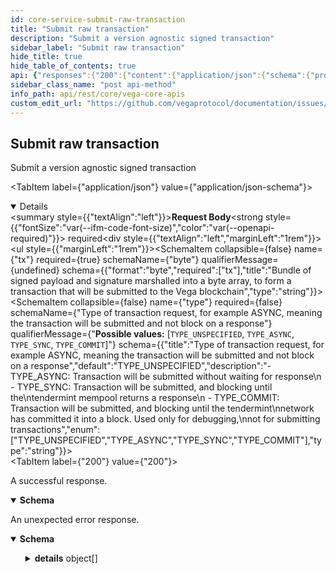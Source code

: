```yaml
---
id: core-service-submit-raw-transaction
title: "Submit raw transaction"
description: "Submit a version agnostic signed transaction"
sidebar_label: "Submit raw transaction"
hide_title: true
hide_table_of_contents: true
api: {"responses":{"200":{"content":{"application/json":{"schema":{"properties":{"code":{"format":"int64","type":"integer"},"data":{"type":"string"},"height":{"format":"int64","type":"string"},"log":{"type":"string"},"success":{"title":"Success will be true if the transaction was accepted by the node,\n**Important** - success does not mean that the event is confirmed by consensus","type":"boolean"},"txHash":{"title":"Hash of the transaction, if accepted","type":"string"}},"title":"Response for submitting a version agnostic transaction on Vega","type":"object"}}},"description":"A successful response."},"default":{"content":{"application/json":{"schema":{"properties":{"code":{"format":"int32","type":"integer"},"details":{"items":{"additionalProperties":{},"properties":{"@type":{"type":"string"}},"type":"object","title":"protobufAny"},"type":"array"},"message":{"type":"string"}},"type":"object","title":"googlerpcStatus"}}},"description":"An unexpected error response."}},"tags":["CoreService"],"description":"Submit a version agnostic signed transaction","operationId":"CoreService_SubmitRawTransaction","requestBody":{"content":{"application/json":{"schema":{"properties":{"tx":{"format":"byte","required":["tx"],"title":"Bundle of signed payload and signature marshalled into a byte array, to form a transaction that will be submitted to the Vega blockchain","type":"string"},"type":{"title":"Type of transaction request, for example ASYNC, meaning the transaction will be submitted and not block on a response","default":"TYPE_UNSPECIFIED","description":"- TYPE_ASYNC: Transaction will be submitted without waiting for response\n - TYPE_SYNC: Transaction will be submitted, and blocking until the\ntendermint mempool returns a response\n - TYPE_COMMIT: Transaction will be submitted, and blocking until the tendermint\nnetwork has committed it into a block. Used only for debugging,\nnot for submitting transactions","enum":["TYPE_UNSPECIFIED","TYPE_ASYNC","TYPE_SYNC","TYPE_COMMIT"],"type":"string"}},"required":["tx"],"title":"Request for submitting a version agnostic transaction on Vega","type":"object"}}},"required":true},"method":"post","path":"/transaction/raw","servers":[{"url":"https://n00.testnet.vega.rocks","description":"n00"},{"url":"https://n06.testnet.vega.rocks","description":"n06"},{"url":"https://n07.testnet.vega.rocks","description":"n07"},{"url":"https://n08.testnet.vega.rocks","description":"n08"},{"url":"https://n09.testnet.vega.rocks","description":"n09"}],"jsonRequestBodyExample":{"tx":"string","type":"TYPE_UNSPECIFIED"},"info":{"title":"Vega core APIs","version":"v0.73.0-preview.16"},"postman":{"name":"Submit raw transaction","description":{"content":"Submit a version agnostic signed transaction","type":"text/plain"},"url":{"path":["transaction","raw"],"host":["{{baseUrl}}"],"query":[],"variable":[]},"header":[{"key":"Content-Type","value":"application/json"},{"key":"Accept","value":"application/json"}],"method":"POST","body":{"mode":"raw","raw":"\"\"","options":{"raw":{"language":"json"}}}}}
sidebar_class_name: "post api-method"
info_path: api/rest/core/vega-core-apis
custom_edit_url: "https://github.com/vegaprotocol/documentation/issues/new?labels=documentation&title=[Documentation] Requesting changes to 'Submit raw transaction' (core-service-submit-raw-transaction)"
---
```



## Submit raw transaction



Submit a version agnostic signed transaction

<MimeTabs><TabItem label={"application/json"} value={"application/json-schema"}><details style={{}} data-collapsed={false} open={true}><summary style={{"textAlign":"left"}}><strong>Request Body</strong><strong style={{"fontSize":"var(--ifm-code-font-size)","color":"var(--openapi-required)"}}> required</strong></summary><div style={{"textAlign":"left","marginLeft":"1rem"}}></div><ul style={{"marginLeft":"1rem"}}><SchemaItem collapsible={false} name={"tx"} required={true} schemaName={"byte"} qualifierMessage={undefined} schema={{"format":"byte","required":["tx"],"title":"Bundle of signed payload and signature marshalled into a byte array, to form a transaction that will be submitted to the Vega blockchain","type":"string"}}></SchemaItem><SchemaItem collapsible={false} name={"type"} required={false} schemaName={"Type of transaction request, for example ASYNC, meaning the transaction will be submitted and not block on a response"} qualifierMessage={"**Possible values:** [`TYPE_UNSPECIFIED`, `TYPE_ASYNC`, `TYPE_SYNC`, `TYPE_COMMIT`]"} schema={{"title":"Type of transaction request, for example ASYNC, meaning the transaction will be submitted and not block on a response","default":"TYPE_UNSPECIFIED","description":"- TYPE_ASYNC: Transaction will be submitted without waiting for response\n - TYPE_SYNC: Transaction will be submitted, and blocking until the\ntendermint mempool returns a response\n - TYPE_COMMIT: Transaction will be submitted, and blocking until the tendermint\nnetwork has committed it into a block. Used only for debugging,\nnot for submitting transactions","enum":["TYPE_UNSPECIFIED","TYPE_ASYNC","TYPE_SYNC","TYPE_COMMIT"],"type":"string"}}></SchemaItem></ul></details></TabItem></MimeTabs><div><ApiTabs><TabItem label={"200"} value={"200"}><div>

A successful response.

</div><div><MimeTabs schemaType={"response"}><TabItem label={"application/json"} value={"application/json"}><SchemaTabs><TabItem label={"Schema"} value={"Schema"}><details style={{}} data-collapsed={false} open={true}><summary style={{"textAlign":"left"}}><strong>Schema</strong></summary><div style={{"textAlign":"left","marginLeft":"1rem"}}></div><ul style={{"marginLeft":"1rem"}}><SchemaItem collapsible={false} name={"code"} required={false} schemaName={"int64"} qualifierMessage={undefined} schema={{"format":"int64","type":"integer"}}></SchemaItem><SchemaItem collapsible={false} name={"data"} required={false} schemaName={"string"} qualifierMessage={undefined} schema={{"type":"string"}}></SchemaItem><SchemaItem collapsible={false} name={"height"} required={false} schemaName={"int64"} qualifierMessage={undefined} schema={{"format":"int64","type":"string"}}></SchemaItem><SchemaItem collapsible={false} name={"log"} required={false} schemaName={"string"} qualifierMessage={undefined} schema={{"type":"string"}}></SchemaItem><SchemaItem collapsible={false} name={"success"} required={false} schemaName={"Success will be true if the transaction was accepted by the node,\n**Important** - success does not mean that the event is confirmed by consensus"} qualifierMessage={undefined} schema={{"title":"Success will be true if the transaction was accepted by the node,\n**Important** - success does not mean that the event is confirmed by consensus","type":"boolean"}}></SchemaItem><SchemaItem collapsible={false} name={"txHash"} required={false} schemaName={"Hash of the transaction, if accepted"} qualifierMessage={undefined} schema={{"title":"Hash of the transaction, if accepted","type":"string"}}></SchemaItem></ul></details></TabItem><TabItem label={"Example (from schema)"} value={"Example (from schema)"}><ResponseSamples responseExample={"{\n  \"code\": 0,\n  \"data\": \"string\",\n  \"height\": \"string\",\n  \"log\": \"string\",\n  \"success\": true,\n  \"txHash\": \"string\"\n}"} language={"json"}></ResponseSamples></TabItem></SchemaTabs></TabItem></MimeTabs></div></TabItem><TabItem label={"default"} value={"default"}><div>

An unexpected error response.

</div><div><MimeTabs schemaType={"response"}><TabItem label={"application/json"} value={"application/json"}><SchemaTabs><TabItem label={"Schema"} value={"Schema"}><details style={{}} data-collapsed={false} open={true}><summary style={{"textAlign":"left"}}><strong>Schema</strong></summary><div style={{"textAlign":"left","marginLeft":"1rem"}}></div><ul style={{"marginLeft":"1rem"}}><SchemaItem collapsible={false} name={"code"} required={false} schemaName={"int32"} qualifierMessage={undefined} schema={{"format":"int32","type":"integer"}}></SchemaItem><SchemaItem collapsible={true} className={"schemaItem"}><details style={{}}><summary style={{}}><strong>details</strong><span style={{"opacity":"0.6"}}> object[]</span></summary><div style={{"marginLeft":"1rem"}}><li><div style={{"fontSize":"var(--ifm-code-font-size)","opacity":"0.6","marginLeft":"-.5rem","paddingBottom":".5rem"}}>Array [</div></li><SchemaItem collapsible={false} name={"@type"} required={false} schemaName={"string"} qualifierMessage={undefined} schema={{"type":"string"}}></SchemaItem><li><div style={{"fontSize":"var(--ifm-code-font-size)","opacity":"0.6","marginLeft":"-.5rem"}}>]</div></li></div></details></SchemaItem><SchemaItem collapsible={false} name={"message"} required={false} schemaName={"string"} qualifierMessage={undefined} schema={{"type":"string"}}></SchemaItem></ul></details></TabItem><TabItem label={"Example (from schema)"} value={"Example (from schema)"}><ResponseSamples responseExample={"{\n  \"code\": 0,\n  \"details\": [\n    {\n      \"@type\": \"string\"\n    }\n  ],\n  \"message\": \"string\"\n}"} language={"json"}></ResponseSamples></TabItem></SchemaTabs></TabItem></MimeTabs></div></TabItem></ApiTabs></div>
